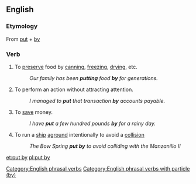 ==English==

===Etymology===
From [[put]] + [[by]]

===Verb===
{{en-verb|puts by|putting by|put by}}

# To [[preserve]] food by [[can]]ning, [[freeze|freezing]], [[dry]]ing, etc.
#:''Our family has been '''putting''' food '''by''' for generations.''
# To perform an action without attracting attention.
#: ''I managed to '''put''' that transaction '''by''' accounts payable.''
# To [[save]] money.
#: ''I have '''put''' a few hundred pounds '''by''' for a rainy day.''
# To run a [[ship]] [[aground]] intentionally to avoid a [[collision]]
#: ''The Bow Spring '''put by''' to avoid colliding with the Manzanillo II''

[[Category:English phrasal verbs]]
[[Category:English phrasal verbs with particle (by)]]

[[et:put by]]
[[pl:put by]]
